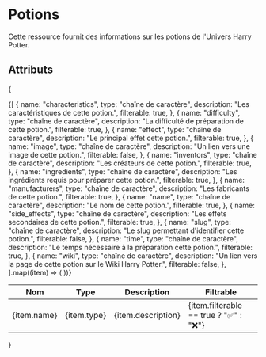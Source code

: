 # Potions
Cette ressource fournit des informations sur les potions de l'Univers Harry Potter.


## Attributs
{
<table>
  <thead>
    <tr>
      <th>Nom</th>
      <th>Type</th>
      <th>Description</th>
      <th>Filtrable</th>
    </tr>
  </thead>
  <tbody>
    {[
      {
        name: "characteristics",
        type: "chaîne de caractère",
        description: "Les caractéristiques de cette potion.",
        filterable: true,
      },
      {
        name: "difficulty",
        type: "chaîne de caractère",
        description: "La difficulté de préparation de cette potion.",
        filterable: true,
      },
      {
        name: "effect",
        type: "chaîne de caractère",
        description: "Le principal effet cette potion.",
        filterable: true,
      },
      {
        name: "image",
        type: "chaîne de caractère",
        description: "Un lien vers une image de cette potion.",
        filterable: false,
      },
      {
        name: "inventors",
        type: "chaîne de caractère",
        description: "Les créateurs de cette potion.",
        filterable: true,
      },
      {
        name: "ingredients",
        type: "chaîne de caractère",
        description: "Les ingrédients requis pour préparer cette potion.",
        filterable: true,
      },
      {
        name: "manufacturers",
        type: "chaîne de caractère",
        description: "Les fabricants de cette potion.",
        filterable: true,
      },
      {
        name: "name",
        type: "chaîne de caractère",
        description: "Le nom de cette potion.",
        filterable: true,
      },
      {
        name: "side_effects",
        type: "chaîne de caractère",
        description: "Les effets secondaires de cette potion.",
        filterable: true,
      },
      {
        name: "slug",
        type: "chaîne de caractère",
        description: "Le slug permettant d'identifier cette potion.",
        filterable: false,
      },
      {
        name: "time",
        type: "chaîne de caractère",
        description: "Le temps nécessaire à la préparation cette potion.",
        filterable: true,
      },
      {
        name: "wiki",
        type: "chaîne de caractère",
        description: "Un lien vers la page de cette potion sur le Wiki Harry Potter.",
        filterable: false,
      },
    ].map((item) => (
      <tr key={item.name}>
        <td>{item.name}</td>
        <td>{item.type}</td>
        <td>{item.description}</td>
        <td>{item.filterable == true ? "✅" : "❌"}</td>
      </tr>
    ))}
  </tbody>
</table>
}
